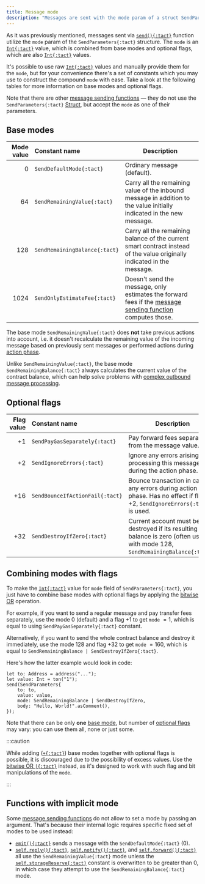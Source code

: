 ```yaml
---
title: Message mode
description: "Messages are sent with the mode param of a struct SendParameters. It's an Int value, which is combined from base modes and optional flags, which are also Int values"
---
```



As it was previously mentioned, messages sent via [`send(){:tact}`](/ref/core-common#send) function utilize the `mode` param of the `SendParameters{:tact}` structure. The `mode` is an [`Int{:tact}`][int] value, which is combined from base modes and optional flags, which are also [`Int{:tact}`][int] values.

It's possible to use raw [`Int{:tact}`][int] values and manually provide them for the `mode`, but for your convenience there's a set of constants which you may use to construct the compound `mode` with ease. Take a look at the following tables for more information on base modes and optional flags.

Note that there are other [message sending functions](/book/send#message-sending-functions) — they do not use the `SendParameters{:tact}` [Struct](/book/structs-and-messages#structs), but accept the `mode` as one of their parameters.

## Base modes

Mode value | Constant name                 | Description
---------: | :---------------------------- | -----------
$0$        | <Badge text="Since Tact 1.6 (not released yet)" variant="tip"/> `SendDefaultMode{:tact}` | Ordinary message (default).
$64$       | `SendRemainingValue{:tact}`   | Carry all the remaining value of the inbound message in addition to the value initially indicated in the new message.
$128$      | `SendRemainingBalance{:tact}` | Carry all the remaining balance of the current smart contract instead of the value originally indicated in the message.
$1024$     | <Badge text="Since Tact 1.5" variant="tip"/> `SendOnlyEstimateFee{:tact}` | Doesn't send the message, only estimates the forward fees if the [message sending function](/book/send#message-sending-functions) computes those.

The base mode `SendRemainingValue{:tact}` does **not** take previous actions into account, i.e. it doesn't recalculate the remaining value of the incoming message based on previously sent messages or performed actions during [action phase](https://docs.ton.org/learn/tvm-instructions/tvm-overview#transactions-and-phases).

Unlike `SendRemainingValue{:tact}`, the base mode `SendRemainingBalance{:tact}` always calculates the current value of the contract balance, which can help solve problems with [complex outbound message processing](/book/send#outbound-message-processing).

## Optional flags

Flag value | Constant name                   | Description
---------: | :------------------------------ | -----------
$+1$       | `SendPayGasSeparately{:tact}`   | Pay forward fees separately from the message value.
$+2$       | `SendIgnoreErrors{:tact}`       | Ignore any errors arising while processing this message during the action phase.
$+16$      | `SendBounceIfActionFail{:tact}` | Bounce transaction in case of any errors during action phase. Has no effect if flag $+2$, `SendIgnoreErrors{:tact}` is used.
$+32$      | `SendDestroyIfZero{:tact}`      | Current account must be destroyed if its resulting balance is zero (often used with mode $128$, `SendRemainingBalance{:tact}`).

## Combining modes with flags

To make the [`Int{:tact}`][int] value for `mode` field of `SendParameters{:tact}`, you just have to combine base modes with optional flags by applying the [bitwise OR](/book/operators#binary-bitwise-or) operation.

For example, if you want to send a regular message and pay transfer fees separately, use the mode $0$ (default) and a flag $+1$ to get `mode` $= 1$, which is equal to using `SendPayGasSeparately{:tact}` constant.

Alternatively, if you want to send the whole contract balance and destroy it immediately, use the mode $128$ and flag $+32$ to get `mode` $= 160$, which is equal to `SendRemainingBalance | SendDestroyIfZero{:tact}`.

Here's how the latter example would look in code:

```tact
let to: Address = address("...");
let value: Int = ton("1");
send(SendParameters{
    to: to,
    value: value,
    mode: SendRemainingBalance | SendDestroyIfZero,
    body: "Hello, World!".asComment(),
});
```

Note that there can be only **one** [base mode](#base-modes), but number of [optional flags](#optional-flags) may vary: you can use them all, none or just some.

:::caution

  While adding ([`+{:tact}`](/book/operators#binary-add)) base modes together with optional flags is possible, it is discouraged due to the possibility of excess values. Use the [bitwise OR `|{:tact}`](/book/operators#binary-bitwise-or) instead, as it's designed to work with such flag and bit manipulations of the `mode`.

:::

## Functions with implicit mode

Some [message sending functions](/book/send#message-sending-functions) do not allow to set a mode by passing an argument. That's because their internal logic requires specific fixed set of modes to be used instead:

* [`emit(){:tact}`](/ref/core-common#emit) sends a message with the `SendDefaultMode{:tact}` ($0$).
* [`self.reply(){:tact}`](/ref/core-base#self-reply), [`self.notify(){:tact}`](/ref/core-base#self-notify), and [`self.forward(){:tact}`](/ref/core-base#self-forward) all use the `SendRemainingValue{:tact}` mode unless the [`self.storageReserve{:tact}`](/ref/core-base#self-storagereserve) constant is overwritten to be greater than $0$, in which case they attempt to use the `SendRemainingBalance{:tact}` mode.

[int]: /book/integers
